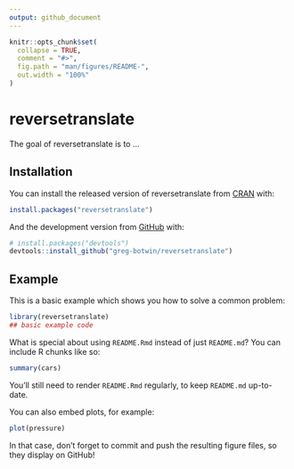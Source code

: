 ```yaml
---
output: github_document
---
```


<!-- README.md is generated from README.Rmd. Please edit that file -->

```r
knitr::opts_chunk$set(
  collapse = TRUE,
  comment = "#>",
  fig.path = "man/figures/README-",
  out.width = "100%"
)
```
# reversetranslate

<!-- badges: start -->
<!-- badges: end -->

The goal of reversetranslate is to ...

## Installation

You can install the released version of reversetranslate from [CRAN](https://CRAN.R-project.org) with:

``` r
install.packages("reversetranslate")
```

And the development version from [GitHub](https://github.com/) with:

``` r
# install.packages("devtools")
devtools::install_github("greg-botwin/reversetranslate")
```
## Example

This is a basic example which shows you how to solve a common problem:

```r
library(reversetranslate)
## basic example code
```

What is special about using `README.Rmd` instead of just `README.md`? You can include R chunks like so:

```r
summary(cars)
```

You'll still need to render `README.Rmd` regularly, to keep `README.md` up-to-date.

You can also embed plots, for example:

```r
plot(pressure)
```

In that case, don't forget to commit and push the resulting figure files, so they display on GitHub!
